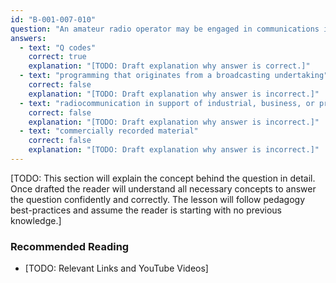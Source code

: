```yaml
---
id: "B-001-007-010"
question: "An amateur radio operator may be engaged in communications including the transmission of:"
answers:
  - text: "Q codes"
    correct: true
    explanation: "[TODO: Draft explanation why answer is correct.]"
  - text: "programming that originates from a broadcasting undertaking"
    correct: false
    explanation: "[TODO: Draft explanation why answer is incorrect.]"
  - text: "radiocommunication in support of industrial, business, or professional activities"
    correct: false
    explanation: "[TODO: Draft explanation why answer is incorrect.]"
  - text: "commercially recorded material"
    correct: false
    explanation: "[TODO: Draft explanation why answer is incorrect.]"
---
```


[TODO: This section will explain the concept behind the question in detail. Once drafted the reader will understand all necessary concepts to answer the question confidently and correctly. The lesson will follow pedagogy best-practices and assume the reader is starting with no previous knowledge.]

### Recommended Reading

- [TODO: Relevant Links and YouTube Videos]
